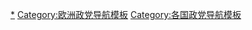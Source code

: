 {{Navbox
| name      =乌克兰政党
| title     ={{flagicon|乌克兰}} [[乌克兰政党列表|乌克兰政党]]
| bodyclass = hlist

| group1 = [[乌克兰最高拉达|最高拉达]]（450）
| list1  =
* [[人民公僕 (政黨)|人民公僕]] (253)
* [[反对派平台－为了生活]] (44)
* [[全乌克兰联盟“祖国”]]（25）
* [[欧洲团结]]（25）
* [[聲音 (烏克蘭政黨)|聲音]]（20）
| group2 = 其他合法政党
| list2  =
* [[全乌克兰联盟“自由”]]
* [[自由 (政党)|自由]]
* [[右区]]
* [[强大乌克兰]]
* [[铁锹 (政党)|铁锹]]
* [[联合中心 (政党)|联合中心]]
* [[公民立场 (乌克兰)|公民立场]]
* [[乌克兰爱国者协会]]
* [[我们的土地]]
* [[人民党 (乌克兰)|人民党]]
* [[民主联盟 (乌克兰)|民主联盟]]
* [[乌克兰人民运动]]
* [[地区党]]
* [[乌克兰第三共和国]]
* [[为了乌克兰！]]
* [[社会基督教党]]
* [[联盟党 (乌克兰)|联盟党]]
* [[乌克兰－前进！]]
* [[我们的乌克兰]]
* [[5.10]]
* [[乌克兰网络党]]
* [[未来乌克兰]]
* [[新政治]]
* [[乌克兰退休者党]]
* [[乌克兰社会党]]
* [[乌克兰绿党]]
* [[乌克兰妇女团结]]
* [[乌克兰民族主义者大会]]
* [[乌克兰纲领“大教堂”]]
* [[公正党 (乌克兰)|公正党]]
* [[全乌克兰协会“社群”]]
* [[乌克兰人民党]]
* [[乌克兰自由党]]
* [[一个罗斯]]
* [[乌克兰欧洲党]]
* [[乌克兰海盗党]]
* [[乌克兰青年党]]
* [[祖国保卫者党]]
* [[基督教民主联盟 (乌克兰)|基督教民主联盟]]
* [[乌克兰进步社会党]]
* [[人民民主党 (乌克兰)|人民民主党]]
* [[联盟 (乌克兰)|联盟]]
* [[乌克兰民主党]]
* [[共和基督教党]]
* [[新生活 (政党)|新生活]]
* [[乌克兰社会民主党（联合）]]
* [[人民集团]]
* [[全乌克兰联盟“中心”]]
* [[左翼人士联盟]]
* [[乌克兰联合]]
* [[乌克兰自由民主党]]
* [[乌克兰共和党]]
* [[自由民主人士党]]
* [[乌克兰工业家和企业家党]]
* [[全国-民主协会“乌克兰”]]
* [[乌克兰良心]]
* [[劳动乌克兰]]
* [[乌克兰中小商人政党]]
| group3 = 非法政党
| list3  =
* [[俄罗斯族集团]]
* [[乌克兰共产党（革新）]]
* [[工农共产党]]
* [[乌克兰共产党]]
* [[乌克兰共产主义者联盟]]

| below = 
* [[乌克兰政治]]
* [[各国执政党列表]]
* [[Portal:政治|政治专题]]
}}<noinclude>
[[Category:乌克兰政党|*]]
[[Category:欧洲政党导航模板]]
[[Category:各国政党导航模板]]
</noinclude>